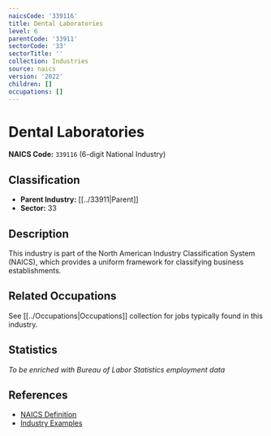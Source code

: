 ```yaml
---
naicsCode: '339116'
title: Dental Laboratories
level: 6
parentCode: '33911'
sectorCode: '33'
sectorTitle: ''
collection: Industries
source: naics
version: '2022'
children: []
occupations: []
---
```

# Dental Laboratories

**NAICS Code:** `339116` (6-digit National Industry)

## Classification

- **Parent Industry:** [[../33911|Parent]]
- **Sector:** 33

## Description

This industry is part of the North American Industry Classification System (NAICS), which provides a uniform framework for classifying business establishments.

## Related Occupations

See [[../Occupations|Occupations]] collection for jobs typically found in this industry.

## Statistics

*To be enriched with Bureau of Labor Statistics employment data*

## References

- [NAICS Definition](https://www.census.gov/naics/)
- [Industry Examples](https://www.census.gov/naics/2022NAICS/)
